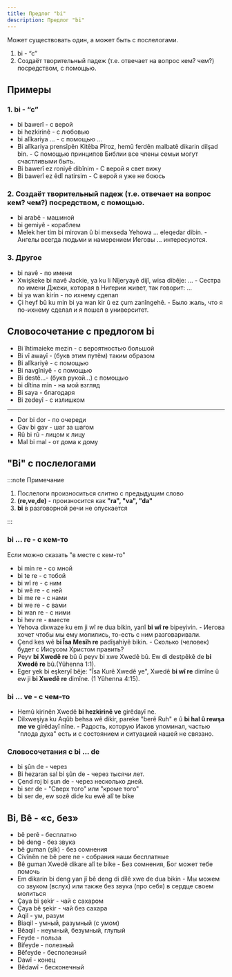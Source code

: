 ```yaml
---
title: Предлог "bi"
description: Предлог "bi"
---
```

Может существовать один, а может быть с послелогами.

1. bi - “c”
2. Cоздаёт творительный падеж (т.е. отвечает на вопрос кем? чем?) посредством, с помощью.


## Примеры
### 1. bi - “c”
  - bi bawerî - с верой
  - bi hezkirinê - с любовью
  - bi alîkariya ... - с помощью ...
  - Bi alîkariya prensîpên Kitêba Pîroz, hemû ferdên malbatê dikarin dilşad bin. - С помощью принципов Библии все члены семьи могут счастливыми быть.
  - Bi bawerî ez roniyê dibînim - С верой я свет вижу
  - Bi bawerî ez êdî natirsim - С верой я уже не боюсь
### 2. Cоздаёт творительный падеж (т.е. отвечает на вопрос кем? чем?) посредством, с помощью.
  - bi arabê - машиной
  - bi gemiyê - кораблем
  - Melek her tim bi mirovan û bi mexseda Yehowa ... eleqedar dibin. - Ангелы всегда людьми и намерением Иеговы ... интересуются.
### 3. Другое
  - bi navê - по имени
  - Xwişkeke bi navê Jackie, ya ku li Nîjeryayê dijî, wisa dibêje: ... - Сестра по имени Джеки, которая в Нигерии живет, так говорит: ...
  - bi ya wan kirin - по ихнему сделал
  - Çi heyf bû ku min bi ya wan kir û ez çum zanîngehê. - Было жаль, что я по-ихнему сделал и я пошел в университет.

## Словосочетание с предлогом bi

- Bi îhtimaieke mezin - с вероятностью большой
- Bi vî awayî - (букв этим путём) таким образом
- Bi alîkariyê - с помощью
- Bi navgîniyê - с помощью
- Bi destê...- (букв рукой...) с помощью
- bi dîtina min - на мой взгляд
- Bi saya - благодаря
- Bi zedeyî - с излишком

---

- Dor bi dor - по очереди
- Gav bi gav - шаг за шагом
- Rû bi rû - лицом к лицу
- Mal bi mal - от дома к дому

## "Bi" с послелогами

:::note Примечание
1. Послелоги произноситься слитно с предыдущим слово
2. **(re,ve,de)** - произносится как **"ra", "va", "da"**
3. **bi** в разговорной речи не опускается

:::
### bi ... re  - с кем-то

Если можно сказать "в месте с кем-то"


- bi min re - со мной
- bi te re - с тобой
- bi wî re - с ним
- bi wê re - с ней
- bi me re - с нами
- bi we re - с вами
- bi wan re - с ними
- bi hev re - вместе
- Yehova dixwaze ku em ji wî re dua bikin, yanî **bi wî re** bipeyivin. - Иегова хочет чтобы мы ему молились, то-есть с ним разговаривали.
- Çend kes wê **bi Îsa Mesîh re** padîşahiyê bikin. - Сколько (человек) будет с Иисусом Христом править?
- Peyv **bi Xwedê re** bû û peyv bi xwe Xwedê bû. Ew di destpêkê de **bi Xwedê re** bû.(Yûhenna 1:1).
- Eger yek bi eşkeryî bêje: "Îsa Kurê Xwedê ye", Xwedê **bi wî re** dimîne û ew ji **bi Xwedê re** dimîne. (1 Yûhenna 4:15).

### bi ... ve - с чем-то

- Hemû kirinên Xwedê **bi hezkirinê ve** girêdayî ne.
- Dilxweşiya ku Aqûb behsa wê dikir, pareke "berê Ruh" e û **bi hal û rewşa me ve** girêdayî nîne. - Радость, которую Иаков упоминал, частью "плода духа" есть и с состоянием и ситуацией нашей не связано.

### Словосочетания с bi ... de

- bi şûn de - через
- Bi hezaran sal bi şûn de - через тысячи лет.
- Çend roj bi şun de - через несколько дней.
- bi ser de - "Сверх того" или "кроме того"
- bi ser de, ew sozê dide ku ewê alî te bike

## Bi, Bê - «с, без»

- bê perê - бесплатно
- bê deng - без звука
- bê guman (şik) - без сомнения
- Civînên ne bê pere ne - собрания наши бесплатные
- Bê guman Xwedê dikare alî te bike - Без сомнения, Бог может тебе помочь
- Em dikarin bi deng yan jî bê deng di dîlê xwe de dua bikin - Мы можем со звуком (вслух) или также без звука (про себя) в сердце своем молиться
- Çaya bi şekir - чай с сахаром
- Çaya bê şekir - чай без сахара
- Aqil - ум, разум
- Biaqil - умный, разумный (с умом)
- Bêaqil - неумный, безумный, глупый
- Feyde - польза
- Bifeyde - полезный
- Bêfeyde - бесполезный
- Dawî - конец
- Bêdawî - бесконечный
